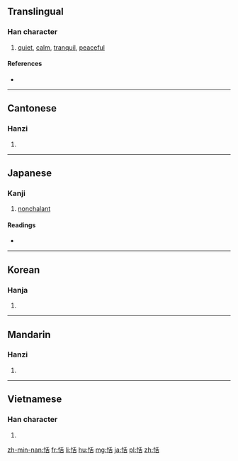 ==Translingual==

===Han character===
{{Han char|rn=61|rad=心|as=06|sn=9|four=9206<sub>4</sub>|canj=心竹十口 (PHJR)|ids=⿰[[忄]][[舌]]}}

# [[quiet]], [[calm]], [[tranquil]], [[peaceful]]

====References====
* {{Han ref|kx=0385.140|dkj=10595|dj=0717.040|hdz=42296.050|uh=606C|ud=24684|bh=ABEF|bd=44015}}

----

==Cantonese==

===Hanzi===
{{yue-hanzi|jyut=tim4|y=tim4}}

# {{defn|lang=yue|sort=心06}}

----

==Japanese==

===Kanji===
{{ja-kanji|grade=|rs=心06}}

# [[nonchalant]]

====Readings====
* {{ja-readings|on=[[てん]] (ten)|kun=[[やすい]] (yasui)}}

----

==Korean==

===Hanja===
{{ko-hanja|hangeul=[[념]], [[염]]|eumhun=|rv=nyeom, yeom|mr=nyŏm, yŏm|y=nyem, yem}}

# {{defn|lang=ko|sort=心06}}

----

==Mandarin==

===Hanzi===
{{cmn-hanzi|pin=[[tián]] ([[tian2]]), [[wū]] ([[wu1]]), [[wù]] ([[wu4]])|wg=t'ien<sup>2</sup>, wu<sup>1</sup>, wu<sup>4</sup>}}

# {{defn|lang=cmn|sort=心06}}

----

==Vietnamese==

===Han character===
{{vi-hantu|[[điềm]], [[đềm]]|rs=心06}}

# {{defn|lang=vi|sort=心06}}

[[zh-min-nan:恬]]
[[fr:恬]]
[[li:恬]]
[[hu:恬]]
[[mg:恬]]
[[ja:恬]]
[[pl:恬]]
[[zh:恬]]